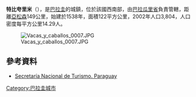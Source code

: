 '''特比夸里米'''（{{lang-es|Tebicuarymí}}），是[[巴拉圭|巴拉圭]]的城鎮，位於該國西南部，由[[巴拉瓜里省|巴拉瓜里省]]負責管轄，距離[[亞松森|亞松森]]149公里，始建於1538年，面積122平方公里，2002年人口3,804，人口密度每平方公里14.29人。

[[Image:Vacas_y_caballos_0007.JPG|thumb]]

==參考資料==
* [http://www.senatur.gov.py/ Secretaría Nacional de Turismo. Paraguay] {{Wayback|url=http://www.senatur.gov.py/ |date=20150520071223 }}

{{Paraguay-geo-stub}}
[[Category:巴拉圭城市|Category:巴拉圭城市]]